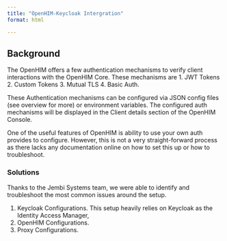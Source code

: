 ```yaml
---
title: "OpenHIM-Keycloak Intergration"
format: html

---
```


## Background

The OpenHIM offers a few authentication mechanisms to verify client interactions with the OpenHIM Core. These mechanisms are 
1. JWT Tokens
2. Custom Tokens
3. Mutual TLS 
4. Basic Auth. 

These Authentication mechanisms can be configured via JSON config files (see overview for more) or environment variables. The configured auth mechanisms will be displayed in the Client details section of the OpenHIM Console.

One of the useful features of OpenHIM is ability to use your own auth provides to configure.
However, this is not a very straight-forward process as there lacks any documentation online on how to set this up or how to troubleshoot.

### Solutions

Thanks to the Jembi Systems team, we were able to identify and troubleshoot the most common issues around the setup.


1. Keycloak Configurations.
This setup heavily relies on Keycloak as the Identity Access Manager, 
2. OpenHIM Configurations.
3. Proxy Configurations.